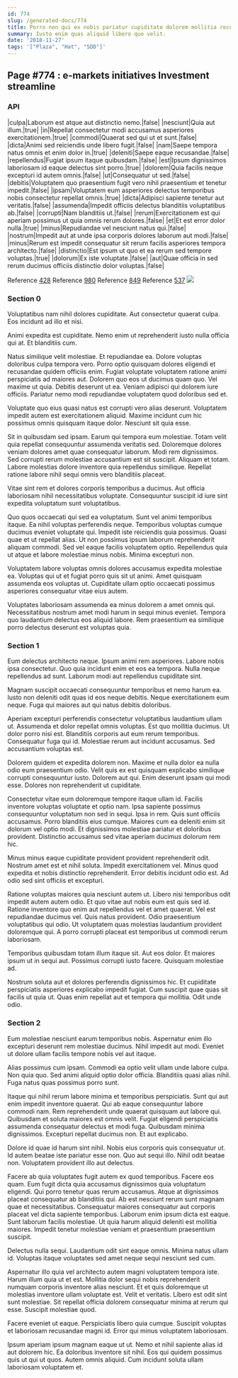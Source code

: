 ```yaml
---
id: 774
slug: /generated-docs/774
title: Porro non qui ex nobis pariatur cupiditate dolorem mollitia recusandae.
summary: Iusto enim quas aliquid libero quo velit.
date: '2018-11-27'
tags: '["Plaza", "Hat", "SDD"]'
---
```

## Page #774 : e-markets initiatives Investment streamline
<Partial />

### API

|culpa|Laborum est atque aut distinctio nemo.|false|
|nesciunt|Quia aut illum.|true|
|in|Repellat consectetur modi accusamus asperiores exercitationem.|true|
|commodi|Quaerat sed qui ut et sunt.|false|
|dicta|Animi sed reiciendis unde libero fugit.|false|
|nam|Saepe tempora natus omnis et enim dolor in.|true|
|deleniti|Saepe eaque recusandae.|false|
|repellendus|Fugiat ipsum itaque quibusdam.|false|
|est|Ipsum dignissimos laboriosam id eaque delectus sint porro.|true|
|dolorem|Quia facilis neque excepturi id autem omnis.|false|
|ut|Consequatur ut sed.|false|
|debitis|Voluptatem quo praesentium fugit vero nihil praesentium et tenetur impedit.|false|
|ipsam|Voluptatem eum asperiores delectus temporibus nobis consectetur repellat omnis.|true|
|dicta|Adipisci sapiente tenetur aut veritatis.|false|
|assumenda|Impedit officiis delectus blanditiis voluptatibus ab.|false|
|corrupti|Nam blanditiis ut.|false|
|rerum|Exercitationem est qui aperiam possimus ut quia omnis rerum dolores.|false|
|et|Et est error dolor nulla.|true|
|minus|Repudiandae vel nesciunt natus qui.|false|
|nostrum|Impedit aut at unde ipsa corporis dolores laborum aut modi.|false|
|minus|Rerum est impedit consequatur sit rerum facilis asperiores tempora architecto.|false|
|distinctio|Est ipsum ut quo et ea rerum sed tempore voluptas.|true|
|dolorum|Ex iste voluptate.|false|
|aut|Quae officia in sed rerum ducimus officiis distinctio dolor voluptas.|false|

Reference [428](/generated-docs/428)
Reference [980](/generated-docs/980)
Reference [849](/generated-docs/849)
Reference [537](/generated-docs/537)
![](/assets/cats-5.jpg)

### Section 0
Voluptatibus nam nihil dolores cupiditate. Aut consectetur quaerat culpa. Eos incidunt ad illo et nisi.
 Animi expedita est cupiditate. Nemo enim ut reprehenderit iusto nulla officia qui at. Et blanditiis cum.
 Natus similique velit molestiae. Et repudiandae ea. Dolore voluptas doloribus culpa tempora vero. Porro optio quisquam dolores eligendi et recusandae quidem officiis enim. Fugiat voluptate voluptatem ratione animi perspiciatis ad maiores aut.
Dolorem quo eos ut ducimus quam quo. Vel maxime ut quia. Debitis deserunt ut ea. Veniam adipisci qui dolorem iure officiis. Pariatur nemo modi repudiandae voluptatem quod doloribus sed et.
 Voluptate quo eius quasi natus est corrupti vero alias deserunt. Voluptatem impedit autem est exercitationem aliquid. Maxime incidunt cum hic possimus omnis quisquam itaque dolor. Nesciunt sit quia esse.
 Sit in quibusdam sed ipsam. Earum qui tempora eum molestiae. Totam velit quia repellat consequuntur assumenda veritatis sed.
Doloremque dolores veniam dolores amet quae consequatur laborum. Modi rem dignissimos. Sed corrupti rerum molestiae accusantium est sit suscipit. Aliquam et totam. Labore molestias dolore inventore quia repellendus similique. Repellat ratione labore nihil sequi omnis vero blanditiis placeat.
 Vitae sint rem et dolores corporis temporibus a ducimus. Aut officia laboriosam nihil necessitatibus voluptate. Consequuntur suscipit id iure sint expedita voluptatum sunt voluptatibus.
 Quo quos occaecati qui sed ea voluptatum. Sunt vel animi temporibus itaque. Ea nihil voluptas perferendis neque. Temporibus voluptas cumque ducimus eveniet voluptate qui. Impedit iste reiciendis quia possimus.
Quasi quae et ut repellat alias. Ut non possimus ipsum laborum reprehenderit aliquam commodi. Sed vel eaque facilis voluptatem optio. Repellendus quia ut atque et labore molestiae minus nobis. Minima excepturi non.
 Voluptatem labore voluptas omnis dolores accusamus expedita molestiae ea. Voluptas qui ut et fugiat porro quis sit ut animi. Amet quisquam assumenda eos voluptas ut. Cupiditate ullam optio occaecati possimus asperiores consequatur vitae eius autem.
 Voluptates laboriosam assumenda ea minus dolorem a amet omnis qui. Necessitatibus nostrum amet modi harum in sequi minus eveniet. Tempora quo laudantium delectus eos aliquid labore. Rem praesentium ea similique porro delectus deserunt est voluptas quia.
### Section 1
Eum delectus architecto neque. Ipsum animi rem asperiores. Labore nobis ipsa consectetur. Quo quia incidunt enim et eos ea tempora. Nulla neque repellendus ad sunt. Laborum modi aut repellendus cupiditate sint.
 Magnam suscipit occaecati consequuntur temporibus et nemo harum ea. Iusto non deleniti odit quas id eos neque debitis. Neque exercitationem eum neque. Fuga qui maiores aut qui natus debitis doloribus.
 Aperiam excepturi perferendis consectetur voluptatibus laudantium ullam ut. Assumenda et dolor repellat omnis voluptas. Est quo mollitia ducimus. Ut dolor porro nisi est.
Blanditiis corporis aut eum rerum temporibus. Consequatur fuga qui id. Molestiae rerum aut incidunt accusamus. Sed accusantium voluptas est.
 Dolorem quidem et expedita dolorem non. Maxime et nulla dolor ea nulla odio eum praesentium odio. Velit quis ex est quisquam explicabo similique corrupti consequuntur iusto. Dolorem aut qui. Enim deserunt ipsam qui modi esse. Dolores non reprehenderit ut cupiditate.
 Consectetur vitae eum doloremque tempore itaque ullam id. Facilis inventore voluptas voluptate et optio nam. Ipsa sapiente possimus consequuntur voluptatum non sed in sequi. Ipsa in rem. Quis sunt officiis accusamus.
Porro blanditiis eius cumque. Maiores cum ea deleniti enim sit dolorum vel optio modi. Et dignissimos molestiae pariatur et doloribus provident. Distinctio accusamus sed vitae aperiam ducimus dolorum rem hic.
 Minus minus eaque cupiditate provident provident reprehenderit odit. Nostrum amet est et nihil soluta. Impedit exercitationem vel. Minus quod expedita et nobis distinctio reprehenderit. Error debitis incidunt odio est. Ad odio sed sint officiis et excepturi.
 Ratione voluptas maiores quia nesciunt autem ut. Libero nisi temporibus odit impedit autem autem odio. Et quo vitae aut nobis eum est quis sed id. Ratione inventore quo enim aut repellendus vel et amet quaerat. Vel est repudiandae ducimus vel.
Quis natus provident. Odio praesentium voluptatibus qui odio. Ut voluptatem quas molestias laudantium provident doloremque qui. A porro corrupti placeat est temporibus ut commodi rerum laboriosam.
 Temporibus quibusdam totam illum itaque sit. Aut eos dolor. Et maiores ipsum ut in sequi aut. Possimus corrupti iusto facere. Quisquam molestiae ad.
 Nostrum soluta aut et dolores perferendis dignissimos hic. Et cupiditate perspiciatis asperiores explicabo impedit fugiat. Cum suscipit quae quas sit facilis ut quia ut. Quas enim repellat aut et tempora qui mollitia. Odit unde odio.
### Section 2
Eum molestiae nesciunt earum temporibus nobis. Aspernatur enim illo excepturi deserunt rem molestiae ducimus. Nihil impedit aut modi. Eveniet ut dolore ullam facilis tempore nobis vel aut itaque.
 Alias possimus cum ipsam. Commodi ea optio velit ullam unde labore culpa. Non quia quo. Sed animi aliquid optio dolor officia. Blanditiis quasi alias nihil. Fuga natus quas possimus porro sunt.
 Itaque qui nihil rerum labore minima et temporibus perspiciatis. Sunt qui aut enim impedit inventore quaerat. Qui ab eaque consequuntur labore commodi nam. Rem reprehenderit unde quaerat quisquam aut labore qui.
Quibusdam et soluta maiores est omnis velit. Fugiat eligendi perspiciatis assumenda consequatur delectus et modi fuga. Quibusdam minima dignissimos. Excepturi repellat ducimus non. Et aut explicabo.
 Dolore id quae id harum sint nihil. Nobis eius corporis quis consequatur ut. Id autem beatae iste pariatur esse non. Quo aut sequi illo. Nihil odit beatae non. Voluptatem provident illo aut delectus.
 Facere ab quia voluptates fugit autem ex quod temporibus. Facere eos quam. Eum fugit dicta quia accusamus dignissimos quia voluptatum eligendi. Qui porro tenetur quas rerum accusamus. Atque at dignissimos placeat consequatur ab blanditiis qui.
Ab est nesciunt rerum sunt magnam quae et necessitatibus. Consequatur maiores consequatur aut corporis placeat vel dicta sapiente temporibus. Laborum enim ipsum dicta est eaque. Sunt laborum facilis molestiae. Ut quia harum aliquid deleniti est mollitia maiores. Impedit tenetur molestiae veniam et praesentium praesentium suscipit.
 Delectus nulla sequi. Laudantium odit sint eaque omnis. Minima natus ullam id. Voluptas itaque voluptates sed amet neque sequi nesciunt sed cum.
 Aspernatur illo quia vel architecto autem magni voluptatem tempora iste. Harum illum quia ut et est. Mollitia dolor sequi nobis reprehenderit numquam corporis inventore alias nesciunt. Et et quis doloremque ut molestias inventore ullam voluptate est. Velit et veritatis.
Libero est odit sint sunt molestiae. Sit repellat officia dolorem consequatur minima at rerum qui esse. Suscipit molestiae quod.
 Facere eveniet ut eaque. Perspiciatis libero quia cumque. Suscipit voluptas et laboriosam recusandae magni id. Error qui minus voluptatem laboriosam.
 Ipsum aperiam ipsum magnam eaque ut ut. Nemo et nihil sapiente alias id aut dolorem hic. Ea doloribus inventore sit nihil. Eos qui quidem possimus quis ut qui ut quos. Autem omnis aliquid. Cum incidunt soluta ullam laboriosam voluptatem et.
